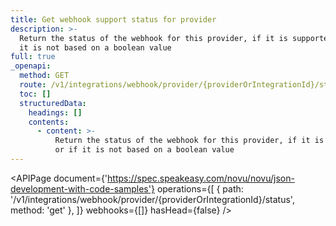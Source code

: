 ```yaml
---
title: Get webhook support status for provider
description: >-
  Return the status of the webhook for this provider, if it is supported or if
  it is not based on a boolean value
full: true
_openapi:
  method: GET
  route: /v1/integrations/webhook/provider/{providerOrIntegrationId}/status
  toc: []
  structuredData:
    headings: []
    contents:
      - content: >-
          Return the status of the webhook for this provider, if it is supported
          or if it is not based on a boolean value
---
```


<APIPage
  document={'https://spec.speakeasy.com/novu/novu/json-development-with-code-samples'}
  operations={[
    { path: '/v1/integrations/webhook/provider/{providerOrIntegrationId}/status', method: 'get' },
  ]}
  webhooks={[]}
  hasHead={false}
/>
